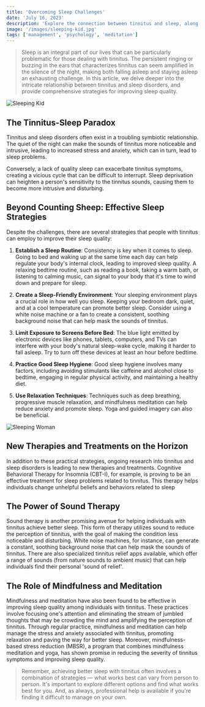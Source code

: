 ```yaml
---
title: 'Overcoming Sleep Challenges'
date: 'July 16, 2023'
description: 'Explore the connection between tinnitus and sleep, along with effective strategies for achieving restful nights despite the condition.'
image: '/images/sleeping-kid.jpg'
tags: ['management', 'psychology', 'meditation']
---
```


<Blockquote>
  Sleep is an integral part of our lives that can be particularly problematic
  for those dealing with tinnitus. The persistent ringing or buzzing in the ears
  that characterizes tinnitus can seem amplified in the silence of the night,
  making both falling asleep and staying asleep an exhausting challenge. In this
  article, we delve deeper into the intricate relationship between tinnitus and
  sleep disorders, and provide comprehensive strategies for improving sleep
  quality.
</Blockquote>

<Image src="/images/sleeping-kid.jpg" alt="Sleeping Kid" />

## <Highlighter>The Tinnitus-Sleep Paradox</Highlighter>

Tinnitus and sleep disorders often exist in a troubling symbiotic relationship. The quiet of the night can make the sounds of tinnitus more noticeable and intrusive, leading to increased stress and anxiety, which can in turn, lead to sleep problems.

Conversely, a lack of quality sleep can exacerbate tinnitus symptoms, creating a vicious cycle that can be difficult to interrupt. Sleep deprivation can heighten a person's sensitivity to the tinnitus sounds, causing them to become more intrusive and disturbing.

<AdComponent />

## <Highlighter>Beyond Counting Sheep: Effective Sleep Strategies</Highlighter>

Despite the challenges, there are several strategies that people with tinnitus can employ to improve their sleep quality:

1. **Establish a Sleep Routine**: Consistency is key when it comes to sleep. Going to bed and waking up at the same time each day can help regulate your body's internal clock, leading to improved sleep quality. A relaxing bedtime routine, such as reading a book, taking a warm bath, or listening to calming music, can signal to your body that it's time to wind down and prepare for sleep.

2. **Create a Sleep-Friendly Environment**: Your sleeping environment plays a crucial role in how well you sleep. Keeping your bedroom dark, quiet, and at a cool temperature can promote better sleep. Consider using a white noise machine or a fan to create a consistent, soothing background noise that can help mask the sounds of tinnitus.

3. **Limit Exposure to Screens Before Bed**: The blue light emitted by electronic devices like phones, tablets, computers, and TVs can interfere with your body's natural sleep-wake cycle, making it harder to fall asleep. Try to turn off these devices at least an hour before bedtime.

4. **Practice Good Sleep Hygiene**: Good sleep hygiene involves many factors, including avoiding stimulants like caffeine and alcohol close to bedtime, engaging in regular physical activity, and maintaining a healthy diet.

5. **Use Relaxation Techniques**: Techniques such as deep breathing, progressive muscle relaxation, and mindfulness meditation can help reduce anxiety and promote sleep. Yoga and guided imagery can also be beneficial.

<Image src="/images/sleeping-woman.jpg" alt="Sleeping Woman" />

## <Highlighter>New Therapies and Treatments on the Horizon</Highlighter>

In addition to these practical strategies, ongoing research into tinnitus and sleep disorders is leading to new therapies and treatments. Cognitive Behavioral Therapy for Insomnia (CBT-I), for example, is proving to be an effective treatment for sleep problems related to tinnitus. This therapy helps individuals change unhelpful beliefs and behaviors related to sleep

<AdComponent />

## <Highlighter> The Power of Sound Therapy </Highlighter>

Sound therapy is another promising avenue for helping individuals with tinnitus achieve
better sleep. This form of therapy utilizes sound to reduce the perception of tinnitus,
with the goal of making the condition less noticeable and disturbing. White noise
machines, for instance, can generate a constant, soothing background noise that can
help mask the sounds of tinnitus. There are also specialized tinnitus relief apps
available, which offer a range of sounds (from nature sounds to ambient music) that
can help individuals find their personal 'sound of relief'.

## <Highlighter> The Role of Mindfulness and Meditation </Highlighter>

Mindfulness and meditation have also been found to be effective in improving sleep
quality among individuals with tinnitus. These practices involve focusing one's attention
and eliminating the stream of jumbled thoughts that may be crowding the mind and
amplifying the perception of tinnitus. Through regular practice, mindfulness and
meditation can help manage the stress and anxiety associated with tinnitus, promoting
relaxation and paving the way for better sleep. Moreover, mindfulness-based stress
reduction (MBSR), a program that combines mindfulness meditation and yoga, has shown
promise in reducing the severity of tinnitus symptoms and improving sleep quality.

<AdComponent />

<Blockquote>
  Remember, achieving better sleep with tinnitus often involves a combination of
  strategies — what works best can vary from person to person. It's important to
  explore different options and find what works best for you. And, as always,
  professional help is available if you're finding it difficult to manage on
  your own.
</Blockquote>
